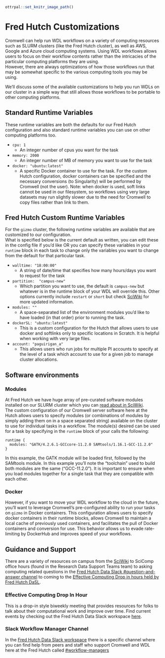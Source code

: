 
```r
ottrpal::set_knitr_image_path()
```
# Fred Hutch Customizations

Cromwell can help run WDL workflows on a variety of computing resources such as SLURM clusters (like the Fred Hutch cluster), as well as AWS, Google and Azure cloud computing systems.  Using WDL workflows allows users to focus on their workflow contents rather than the intricacies of the particular computing platforms they are using.  
However, there are always optimizations of how those workflows run that may be somewhat specific to the various computing tools you may be using.  

We'll discuss some of the available customizations to help you run WDLs on our cluster in a simple way that still allows those workflows to be portable to other computing platforms.  


## Standard Runtime Variables
These runtime variables are both the defaults for our Fred Hutch configuration and also standard runtime variables you can use on other computing platforms too. 

- `cpu: 1`
  - An integer number of cpus you want for the task
- `memory: 2000`
  - An integer number of MB of memory you want to use for the task
- `docker: "ubuntu:latest"`
  - A specific Docker container to use for the task.  For the custom Hutch configuration, docker containers can be specified and the necessary conversions (to Singularity) will be performed by Cromwell (not the user).  Note: when docker is used, soft links cannot be used in our filesystem, so workflows using very large datasets may run slightly slower due to the need for Cromwell to copy files rather than link to them.  


## Fred Hutch Custom Runtime Variables
For the `gizmo` cluster, the following runtime variables are available that are customized to our configuration.  
What is specified below is the current default as written, you can edit these in the config file if you'd like OR you can specify these variables in your `runtime` block in each task to change only the variables you want to change from the default for that particular task.  


- `walltime: "18:00:00"`
  - A string of date/time that specifies how many hours/days you want to request for the task
- `partition:  "campus-new"`
  - Which partition you want to use, the default is `campus-new` but whatever is in the runtime block of your WDL will override this. Other options currently include `restart` or `short` but check [SciWiki](https://sciwiki.fredhutch.org/scicomputing/) for more updated information. 
- `modules: ""`
  - A space-separated list of the environment modules you'd like to have loaded (in that order) prior to running the task.  
- `dockerSL: "ubuntu:latest"`
  - This is a custom configuration for the Hutch that allows users to use docker and softlinks only to specific locations in Scratch.  It is helpful when working with very large files. 
- `account: "paguirigan_a"`
  - This allows users who run jobs for multiple PI accounts to specify at the level of a task which account to use for a given job to manage cluster allocations.  

## Software environments


### Modules
At Fred Hutch we have huge array of pre-curated software modules installed on our SLURM cluster which you can [read about in SciWiki](https://sciwiki.fredhutch.org/scicomputing/compute_scientificSoftware/).  
The custom configuration of our Cromwell server software here at the Hutch allows users to specify modules (or combinations of modules by simply adding them on in a space separated string) available on the cluster to use for individual tasks in a workflow.  The module(s) desired can be used for a task by specifying in the `runtime` block of your calls the following:

```
runtime {
  modules: "GATK/4.2.6.1-GCCcore-11.2.0 SAMtools/1.16.1-GCC-11.2.0"
}
```

In this example, the GATK module will be loaded first, followed by the SAMtools module.   In this example you'll note the "toolchain" used to build both modules are the same ("GCC-11.2.0").  It is important to ensure when you load modules together for a single task that they are compatible with each other.  

### Docker
However, if you want to move your WDL workflow to the cloud in the future, you'll want to leverage Cromwell's pre-configured ability to run your tasks on `gizmo` in Docker containers.  This configuration allows users to specify docker containers in their runtime blocks, allows Cromwell to maintain a local cache of previously used containers, and facilitates the pull of Docker containers and conversion for use.  This behavior allows us to evade rate-limiting by DockerHub and improves speed of your workflows. 



## Guidance and Support

There are a variety of resources on campus from the [SciWiki](https://sciwiki.fredhutch.org) to SciComp office hours (found in the Research Data Support Teams team) to asking computing related questions in the [Fred Hutch Data Slack #question-and-answer channel](https://fhdata.slack.com/archives/CD3HGJHJT) to coming to the [Effective Computing Drop in hours held by Fred Hutch DaSL](https://fhdata.slack.com/archives/C03T4QPNDA9).

### Effective Computing Drop In Hour
This is a drop-in style biweekly meeting that provides resources for folks to talk about their computational work and improve over time.  Find current events by checking out the Fred Hutch Data Slack workspace [here](https://fhdata.slack.com).

### Slack Workflow Manager Channel
In the [Fred Hutch Data Slack workspace](https://fhdata.slack.com/) there is a specific channel where you can find help from peers and staff who support Cromwell and WDL here at the Fred Hutch called [#workflow-managers](https://fhdata.slack.com/archives/CJFP1NYSZ)

